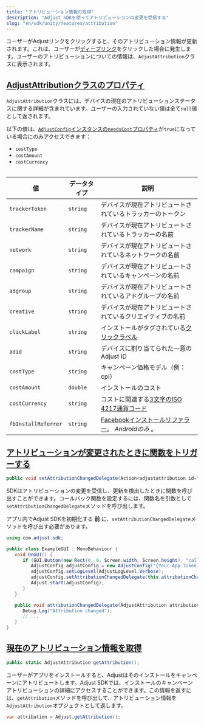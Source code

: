 ```yaml
---
title: "アトリビューション情報の取得"
description: "Adjust SDKを使ってアトリビューションの変更を受信する"
slug: "en/sdk/unity/features/attribution"
---
```

ユーザーがAdjustリンクをクリックすると、そのアトリビューション情報が更新されます。これは、ユーザーが[ディープリンク](https://help.adjust.com/en/article/deep-links)をクリックした場合に発生します。ユーザーのアトリビューションについての情報は、`AdjustAttribution`クラスに表示されます。

[AdjustAttributionクラスのプロパティ](adjustattribution-class-properties)
----------------------------------------------------------------

`AdjustAttribution`クラスには、デバイスの現在のアトリビューションステータスに関する詳細が含まれています。ユーザーの入力されていない値は全て`null`値として返されます。
<callout type="note"> 

以下の値は、[`AdjustConfig`インスタンスの`needsCost`プロパティ](/en/sdk/android/configuration#enable-cost-data-sending)が`true`になっている場合にのみアクセスできます：

* `costType`
* `costAmount`
* `costCurrency`

</Callout> <table> 

|          値          |  データタイプ  |                                                  説明                                                  |
|---------------------|----------|------------------------------------------------------------------------------------------------------|
| `trackerToken`      | `string` | デバイスが現在アトリビュートされているトラッカーのトークン                                                                        |
| `trackerName`       | `string` | デバイスが現在アトリビュートされているトラッカーの名前                                                                          |
| `network`           | `string` | デバイスが現在アトリビュートされているネットワークの名前                                                                         |
| `campaign`          | `string` | デバイスが現在アトリビュートされているキャンペーンの名前                                                                         |
| `adgroup`           | `string` | デバイスが現在アトリビュートされているアドグループの名前                                                                         |
| `creative`          | `string` | デバイスが現在アトリビュートされているクリエイティブの名前                                                                        |
| `clickLabel`        | `string` | インストールがタグされている[クリックラベル](https://help.adjust.com/en/article/user-rewards)                             |
| `adid`              | `string` | デバイスに割り当てられた一意のAdjust ID                                                                             |
| `costType`          | `string` | キャンペーン価格モデル（例：cpi）                                                                                   |
| `costAmount`        | `double` | インストールのコスト                                                                                           |
| `costCurrency`      | `string` | コストに関連する[3文字のISO 4217通貨コード](https://www.iban.com/currency-codes)                                     |
| `fbInstallReferrer` | `string` | [Facebookインストールリファラー](https://developers.facebook.com/docs/app-ads/install-referrer/)。 *Androidのみ* 。 |

</Table> 

[アトリビューションが変更されたときに関数をトリガーする](trigger-a-function-when-attribution-changes)
--------------------------------------------------------------------------

```cs
public void setAttributionChangedDelegate(Action<adjustattribution id="sl-md0000000"> attributionChangedDelegate, string sceneName = "Adjust");
```

SDKはアトリビューションの変更を受信し、更新を検出したときに関数を呼び出すことができます。コールバック関数を設定するには、関数名を引数として`setAttributionChangedDelegate`メソッドを呼び出します。
<callout type="important"> 

アプリ内でAdjust SDKを初期化する **前** に、`setAttributionChangedDelegate`メソッドを呼び出す必要があります。
</Callout> 

```cs
using com.adjust.sdk;

public class ExampleGUI : MonoBehaviour {
   void OnGUI() {
      if (GUI.Button(new Rect(0, 0, Screen.width, Screen.height), "callback")) {
         AdjustConfig adjustConfig = new AdjustConfig("{Your App Token}", AdjustEnvironmentSandbox);
         adjustConfig.setLogLevel(AdjustLogLevel.Verbose);
         adjustConfig.setAttributionChangedDelegate(this.attributionChangedDelegate);
         Adjust.start(adjustConfig);
      }
   }

   public void attributionChangedDelegate(AdjustAttribution attribution) {
      Debug.Log("Attribution changed");
      // ...
   }
}
```

[現在のアトリビューション情報を取得](get-current-attribution-information)
--------------------------------------------------------

```cs
public static AdjustAttribution getAttribution();
```

ユーザーがアプリをインストールすると、Adjustはそのインストールをキャンペーンにアトリビュートします。Adjust SDKでは、インストールのキャンペーンアトリビューションの詳細にアクセスすることができます。この情報を返すには、`getAttribution`メソッドを呼び出して、アトリビューション情報を`AdjustAttribution`オブジェクトとして返します。

```cs
var attribution = Adjust.getAttribution();
```

